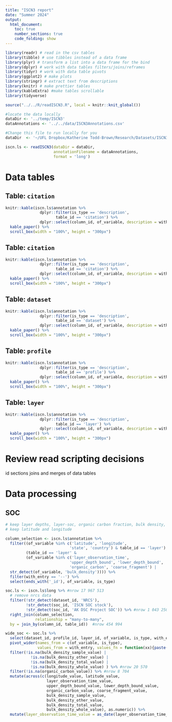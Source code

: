```yaml
---
title: "ISCN3 report"
date: "Summer 2024"
output: 
  html_document: 
    toc: true
    number_sections: true
    code_folding: show
---
```


```r

library(readr) # read in the csv tables
library(tibble) # use tibbles instead of a data frame
library(plyr) # transform a list into a data frame for the bind
library(dplyr) # work with data tables filters/joins/reframes
library(tidyr) # work with data table pivots
library(ggplot2) # make plots
library(stringr) # extract text from descriptions
library(knitr) # make prettier tables
library(kableExtra) #make tables scrollable
library(tidyverse)

source("../../R/readISCN3.R", local = knitr::knit_global())

#locate the data locally
dataDir <- '../temp/ISCN3'
dataAnnotations <- '../../data/ISCN3Annotations.csv'
```

```r
#Change this file to run locally for you
dataDir  <- '~/UFL Dropbox/Katherine Todd-Brown/Research/Datasets/ISCN3'
```

```r
iscn.ls <- readISCN3(dataDir = dataDir,
                     annotationFilename = dataAnnotations,
                     format = 'long')
```
# Data tables

## Table: `citation`

```r
knitr::kable(iscn.ls$annotation %>%
               dplyr::filter(is_type == 'description',
                      table_id == 'citation') %>%
               dplyr::select(column_id, of_variable, description = with_entry)) %>%
  kable_paper() %>%
  scroll_box(width = "100%", height = "300px")
```

## Table: `citation`

```r
knitr::kable(iscn.ls$annotation %>%
               dplyr::filter(is_type == 'description',
                      table_id == 'citation') %>%
               dplyr::select(column_id, of_variable, description = with_entry)) %>%
  kable_paper() %>%
  scroll_box(width = "100%", height = "300px")
```

## Table: `dataset`

```r
knitr::kable(iscn.ls$annotation %>%
               dplyr::filter(is_type == 'description',
                      table_id == 'dataset') %>%
               dplyr::select(column_id, of_variable, description = with_entry)) %>%
  kable_paper() %>%
  scroll_box(width = "100%", height = "300px")
```

## Table: `profile`

```r
knitr::kable(iscn.ls$annotation %>%
               dplyr::filter(is_type == 'description',
                      table_id == 'profile') %>%
               dplyr::select(column_id, of_variable, description = with_entry)) %>%
  kable_paper() %>%
  scroll_box(width = "100%", height = "300px")
```

## Table: `layer`

```r
knitr::kable(iscn.ls$annotation %>%
               dplyr::filter(is_type == 'description',
                      table_id == 'layer') %>%
               dplyr::select(column_id, of_variable, description = with_entry)) %>%
  kable_paper() %>%
  scroll_box(width = "100%", height = "300px")
```

# Review read scripting decisions

id sections
joins and merges of data tables

# Data processing

## SOC

```r

# keep layer depths, layer-soc, organic carbon fraction, bulk density, and coarse fraction
# keep latitude and longitude

column_selection <- iscn.ls$annotation %>%
  filter((of_variable %in% c('latitude', 'longitude',
                            'state', 'country') & table_id == 'layer') |
         (table_id == 'layer' & 
         (of_variable %in% c('layer_observation_time',
                            'upper_depth_bound', 'lower_depth_bound',
                            'organic_carbon', 'coarse_fragment') |
  str_detect(of_variable, 'bulk_density')))) %>%
  filter(with_entry == '--') %>%
  select(ends_with('_id'), of_variable, is_type)

soc.ls <- iscn.ls$long %>% #nrow 17 967 513
  # remove nrcs data
  filter(!str_detect(dataset_id, 'NRCS'),
         !str_detect(soc_id, 'ISCN SOC stock'),
         !str_detect(soc_id, 'AK DSC Project SOC')) %>% #nrow 1 043 250
  right_join(column_selection, 
             relationship = "many-to-many",
  by = join_by(column_id, table_id))  #nrow 454 994

wide_soc <- soc.ls %>%
  select(dataset_id, profile_id, layer_id, of_variable, is_type, with_entry) %>%
  pivot_wider(names_from = c(of_variable, is_type), 
              values_from = with_entry, values_fn = function(xx){paste(unlist(xx), collapse = '::')}) %>% #nrow 32 581 
  filter(!is.na(bulk_density_sample_value) |
           !is.na(bulk_density_other_value) |
           !is.na(bulk_density_total_value) |
           !is.na(bulk_density_whole_value) ) %>% #nrow 20 570
  filter(!is.na(organic_carbon_value)) %>% #nrow 8 704
  mutate(across(c(longitude_value, latitude_value,
                  layer_observation_time_value,
                  upper_depth_bound_value, lower_depth_bound_value,
                  organic_carbon_value, coarse_fragment_value,
                  bulk_density_sample_value,
                  bulk_density_other_value,
                  bulk_density_total_value,
                  bulk_density_whole_value), as.numeric)) %>%
  mutate(layer_observation_time_value = as_date(layer_observation_time_value, origin = ymd('1900-01-01')))
  
```


